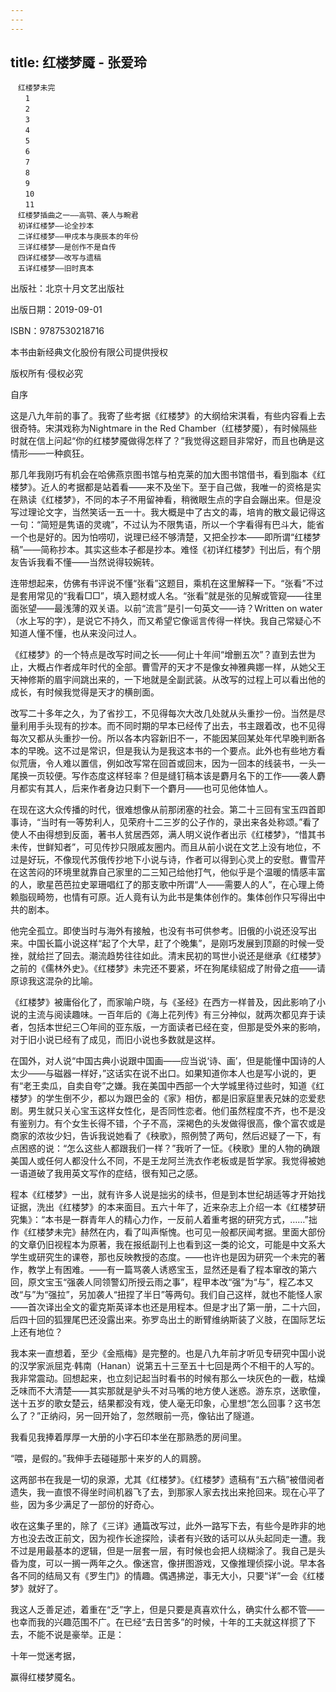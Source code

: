 ```yaml
---
---
---
```

title: 红楼梦魇 - 张爱玲
---


```
　红楼梦未完
　　1
　　2
　　3
　　4
　　5
　　6
　　7
　　8
　　9
　　10
　　11
　红楼梦插曲之一——高鹗、袭人与畹君
　初详红楼梦——论全抄本
　二详红楼梦——甲戌本与庚辰本的年份
　三详红楼梦——是创作不是自传
　四详红楼梦——改写与遗稿
　五详红楼梦——旧时真本
```

出版社：北京十月文艺出版社

出版日期：2019-09-01

ISBN：9787530218716

本书由新经典文化股份有限公司提供授权

版权所有·侵权必究



自序


这是八九年前的事了。我寄了些考据《红楼梦》的大纲给宋淇看，有些内容看上去很奇特。宋淇戏称为Nightmare in the Red Chamber（红楼梦魇），有时候隔些时就在信上问起“你的红楼梦魇做得怎样了？”我觉得这题目非常好，而且也确是这情形——一种疯狂。

那几年我刚巧有机会在哈佛燕京图书馆与柏克莱的加大图书馆借书，看到脂本《红楼梦》。近人的考据都是站着看——来不及坐下。至于自己做，我唯一的资格是实在熟读《红楼梦》，不同的本子不用留神看，稍微眼生点的字自会蹦出来。但是没写过理论文字，当然笑话一五一十。我大概是中了古文的毒，培肯的散文最记得这一句：“简短是隽语的灵魂”，不过认为不限隽语，所以一个字看得有巴斗大，能省一个也是好的。因为怕唠叨，说理已经不够清楚，又把全抄本——即所谓“红楼梦稿”——简称抄本。其实这些本子都是抄本。难怪《初详红楼梦》刊出后，有个朋友告诉我看不懂——当然说得较婉转。

连带想起来，仿佛有书评说不懂“张看”这题目，乘机在这里解释一下。“张看”不过是套用常见的“我看□□”，填入题材或人名。“张看”就是张的见解或管窥——往里面张望——最浅薄的双关语。以前“流言”是引一句英文——诗？Written on water（水上写的字），是说它不持久，而又希望它像谣言传得一样快。我自己常疑心不知道人懂不懂，也从来没问过人。

《红楼梦》的一个特点是改写时间之长——何止十年间“增删五次”？直到去世为止，大概占作者成年时代的全部。曹雪芹的天才不是像女神雅典娜一样，从她父王天神修斯的眉宇间跳出来的，一下地就是全副武装。从改写的过程上可以看出他的成长，有时候我觉得是天才的横剖面。

改写二十多年之久，为了省抄工，不见得每次大改几处就从头重抄一份。当然是尽量利用手头现有的抄本。而不同时期的早本已经传了出去，书主跟着改，也不见得每次又都从头重抄一份。所以各本内容新旧不一，不能因某回某处年代早晚判断各本的早晚。这不过是常识，但是我认为是我这本书的一个要点。此外也有些地方看似荒唐，令人难以置信，例如改写常在回首或回末，因为一回本的线装书，一头一尾换一页较便。写作态度这样轻率？但是缝钉稿本该是麝月名下的工作——袭人麝月都实有其人，后来作者身边只剩下一个麝月——也可见他体恤人。

在现在这大众传播的时代，很难想像从前那闭塞的社会。第二十三回有宝玉四首即事诗，“当时有一等势利人，见荣府十二三岁的公子作的，录出来各处称颂。”看了使人不由得想到反面，著书人贫居西郊，满人明义说作者出示《红楼梦》，“惜其书未传，世鲜知者”，可见传抄只限戚友圈内。而且从前小说在文艺上没有地位，不过是好玩，不像现代苏俄传抄地下小说与诗，作者可以得到心灵上的安慰。曹雪芹在这苦闷的环境里就靠自己家里的二三知己给他打气，他似乎是个温暖的情感丰富的人，歌星芭芭拉史翠珊唱红了的那支歌中所谓“人——需要人的人”，在心理上倚赖脂砚畸笏，也情有可原。近人竟有认为此书是集体创作的。集体创作只写得出中共的剧本。

他完全孤立。即使当时与海外有接触，也没有书可供参考。旧俄的小说还没写出来。中国长篇小说这样“起了个大早，赶了个晚集”，是刚巧发展到顶巅的时候一受挫，就给拦了回去。潮流趋势往往如此。清末民初的骂世小说还是继承《红楼梦》之前的《儒林外史》。《红楼梦》未完还不要紧，坏在狗尾续貂成了附骨之疽——请原谅我这混杂的比喻。

《红楼梦》被庸俗化了，而家喻户晓，与《圣经》在西方一样普及，因此影响了小说的主流与阅读趣味。一百年后的《海上花列传》有三分神似，就两次都见弃于读者，包括本世纪三〇年间的亚东版，一方面读者已经在变，但那是受外来的影响，对于旧小说已经有了成见，而旧小说也多数就是这样。

在国外，对人说“中国古典小说跟中国画——应当说‘诗、画’，但是能懂中国诗的人太少——与磁器一样好，”这话实在说不出口。如果知道你本人也是写小说的，更有“老王卖瓜，自卖自夸”之嫌。我在美国中西部一个大学城里待过些时，知道《红楼梦》的学生倒不少，都以为跟巴金的《家》相仿，都是旧家庭里表兄妹的恋爱悲剧。男生就只关心宝玉这样女性化，是否同性恋者。他们虽然程度不齐，也不是没有鉴别力。有个女生长得不错，个子不高，深褐色的头发做得很高，像个富农或是商家的浓妆少妇，告诉我说她看了《秧歌》，照例赞了两句，然后迟疑了一下，有点困惑的说：“怎么这些人都跟我们一样？”我听了一怔。《秧歌》里的人物的确跟美国人或任何人都没什么不同，不是王龙阿兰洗衣作老板或是哲学家。我觉得被她一语道破了我用英文写作的症结，很有知己之感。

程本《红楼梦》一出，就有许多人说是拙劣的续书，但是到本世纪胡适等才开始找证据，洗出《红楼梦》的本来面目。五六十年了，近来杂志上介绍一本《红楼梦研究集》：“本书是一群青年人的精心力作，一反前人着重考据的研究方式，……”拙作《红楼梦未完》赫然在内，看了叫声惭愧。也可见一般都厌闻考据。里面大部份的文章仍旧视程本为原著，我在报纸副刊上也看到这一类的论文，可能是中文系大学生或研究生的课卷，那也反映教授的态度。——也许也是因为研究一个未完的著作，教学上有困难。——有一篇骂袭人诱惑宝玉，显然还是看了程本窜改的第六回，原文宝玉“强袭人同领警幻所授云雨之事”，程甲本改“强”为“与”，程乙本又改“与”为“强拉”，另加袭人“扭捏了半日”等两句。我们自己这样，就也不能怪人家——首次译出全文的霍克斯英译本也还是用程本。但是才出了第一册，二十六回，后四十回的狐狸尾巴还没露出来。弥罗岛出土的断臂维纳斯装了义肢，在国际艺坛上还有地位？

我本来一直想着，至少《金瓶梅》是完整的。也是八九年前才听见专研究中国小说的汉学家派屈克·韩南（Hanan）说第五十三至五十七回是两个不相干的人写的。我非常震动。回想起来，也立刻记起当时看书的时候有那么一块灰色的一截，枯燥乏味而不大清楚——其实那就是驴头不对马嘴的地方使人迷惑。游东京，送歌僮，送十五岁的歌女楚云，结果都没有戏，使人毫无印象，心里想“怎么回事？这书怎么了？”正纳闷，另一回开始了，忽然眼前一亮，像钻出了隧道。

我看见我捧着厚厚一大册的小字石印本坐在那熟悉的房间里。

“喂，是假的。”我伸手去碰碰那十来岁的人的肩膀。

这两部书在我是一切的泉源，尤其《红楼梦》。《红楼梦》遗稿有“五六稿”被借阅者遗失，我一直恨不得坐时间机器飞了去，到那家人家去找出来抢回来。现在心平了些，因为多少满足了一部份的好奇心。

收在这集子里的，除了《三详》通篇改写过，此外一路写下去，有些今是昨非的地方也没去改正前文，因为视作长途探险，读者有兴致的话可以从头起同走一遭。我不过是用最基本的逻辑，但是一层套一层，有时候也会把人绕糊涂了。我自己是头昏为度，可以一搁一两年之久。像迷宫，像拼图游戏，又像推理侦探小说。早本各各不同的结局又有《罗生门》的情趣。偶遇拂逆，事无大小，只要“详”一会《红楼梦》就好了。

我这人乏善足述，着重在“乏”字上，但是只要是真喜欢什么，确实什么都不管——也幸而我的兴趣范围不广。在已经“去日苦多”的时候，十年的工夫就这样掼了下去，不能不说是豪举。正是：

十年一觉迷考据，

赢得红楼梦魇名。